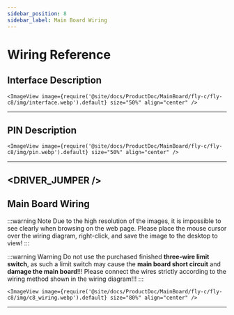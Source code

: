 ```yaml
---
sidebar_position: 8
sidebar_label: Main Board Wiring
---
```





# Wiring Reference

## Interface Description

    <ImageView image={require('@site/docs/ProductDoc/MainBoard/fly-c/fly-c8/img/interface.webp').default} size="50%" align="center" />
----

## PIN Description

    <ImageView image={require('@site/docs/ProductDoc/MainBoard/fly-c/fly-c8/img/pin.webp').default} size="50%" align="center" />
---

<DRIVER_JUMPER />
---

## Main Board Wiring

:::warning Note
Due to the high resolution of the images, it is impossible to see clearly when browsing on the web page. Please place the mouse cursor over the wiring diagram, right-click, and save the image to the desktop to view!
:::

:::warning Warning
Do not use the purchased finished **three-wire limit switch**, as such a limit switch may cause the **main board short circuit** and **damage the main board**!!! Please connect the wires strictly according to the wiring method shown in the wiring diagram!!!
:::

    <ImageView image={require('@site/docs/ProductDoc/MainBoard/fly-c/fly-c8/img/c8_wiring.webp').default} size="80%" align="center" />

----

